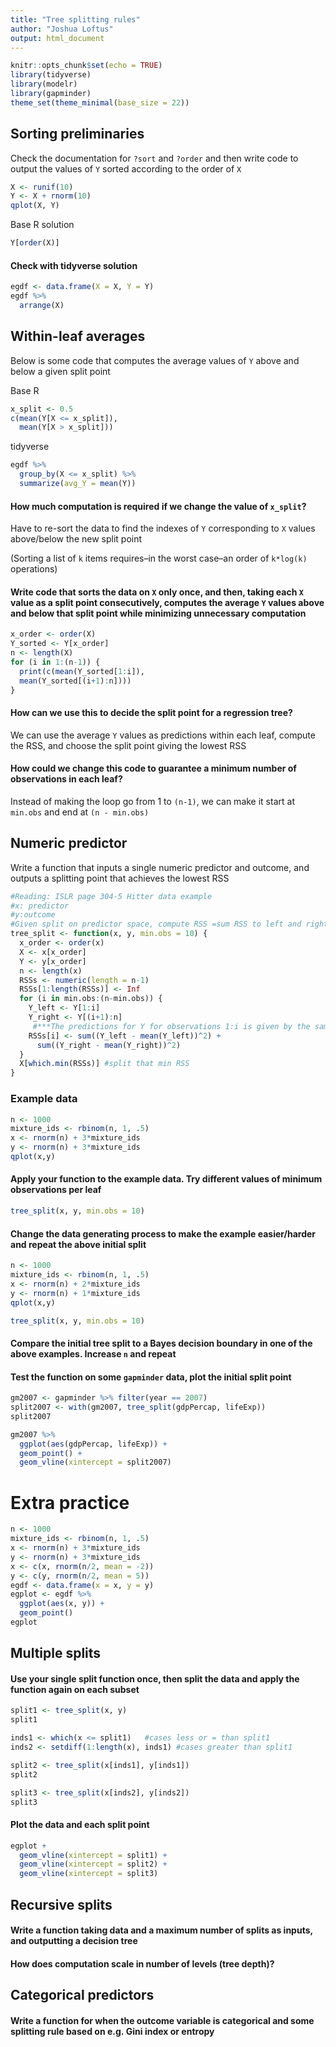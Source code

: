 ```yaml
--- 
title: "Tree splitting rules"
author: "Joshua Loftus"
output: html_document
---
```


```r
knitr::opts_chunk$set(echo = TRUE)
library(tidyverse)  
library(modelr)    
library(gapminder)  
theme_set(theme_minimal(base_size = 22))
```

## Sorting preliminaries

Check the documentation for `?sort` and `?order` and then write code to output the values of `Y` sorted according to the order of `X`

```r
X <- runif(10)
Y <- X + rnorm(10)
qplot(X, Y)
```

Base R solution

```r
Y[order(X)]
```


#### Check with tidyverse solution

```r
egdf <- data.frame(X = X, Y = Y)
egdf %>%
  arrange(X)
```

## Within-leaf averages

Below is some code that computes the average values of `Y` above and below a given split point

Base R

```r
x_split <- 0.5
c(mean(Y[X <= x_split]),
  mean(Y[X > x_split]))
```

tidyverse

```r
egdf %>%
  group_by(X <= x_split) %>%
  summarize(avg_Y = mean(Y))
```

#### How much computation is required if we change the value of `x_split`?

Have to re-sort the data to find the indexes of `Y` corresponding to `X` values above/below the new split point

(Sorting a list of `k` items requires--in the worst case--an order of `k*log(k)` operations)

#### Write code that sorts the data on `X` only once, and then, taking each `X` value as a split point consecutively, computes the average `Y` values above and below that split point while minimizing unnecessary computation

```r
x_order <- order(X)
Y_sorted <- Y[x_order]
n <- length(X)
for (i in 1:(n-1)) {
  print(c(mean(Y_sorted[1:i]),
  mean(Y_sorted[(i+1):n])))
}
```

#### How can we use this to decide the split point for a regression tree?

We can use the average `Y` values as predictions within each leaf, compute the RSS, and choose the split point giving the lowest RSS

#### How could we change this code to guarantee a minimum number of observations in each leaf?

Instead of making the loop go from 1 to `(n-1)`, we can make it start at `min.obs` and end at `(n - min.obs)`

## Numeric predictor

Write a function that inputs a single numeric predictor and outcome, and outputs a splitting point that achieves the lowest RSS

```r
#Reading: ISLR page 304-5 Hitter data example
#x: predictor
#y:outcome
#Given split on predictor space, compute RSS =sum RSS to left and right of split
tree_split <- function(x, y, min.obs = 10) {
  x_order <- order(x)
  X <- x[x_order]
  Y <- y[x_order]
  n <- length(x)
  RSSs <- numeric(length = n-1)
  RSSs[1:length(RSSs)] <- Inf
  for (i in min.obs:(n-min.obs)) {
    Y_left <- Y[1:i]
    Y_right <- Y[(i+1):n]
     #***The predictions for Y for observations 1:i is given by the sample mean of Y[1:i], and similarly predictions for observations i+1:n is given by the sample mean of y[(i+1):n]. Compute the RSS for both sets of observations 1:i and i+1:n and store it as the ith element of RSSs
    RSSs[i] <- sum((Y_left - mean(Y_left))^2) +
      sum((Y_right - mean(Y_right))^2)
  }
  X[which.min(RSSs)] #split that min RSS
}
```

### Example data

```r
n <- 1000
mixture_ids <- rbinom(n, 1, .5)
x <- rnorm(n) + 3*mixture_ids
y <- rnorm(n) + 3*mixture_ids
qplot(x,y)
```

#### Apply your function to the example data. Try different values of minimum observations per leaf

```r
tree_split(x, y, min.obs = 10)
```

#### Change the data generating process to make the example easier/harder and repeat the above initial split

```r
n <- 1000
mixture_ids <- rbinom(n, 1, .5)
x <- rnorm(n) + 2*mixture_ids
y <- rnorm(n) + 1*mixture_ids
qplot(x,y)
```

```r
tree_split(x, y, min.obs = 10)
```

#### Compare the initial tree split to a Bayes decision boundary in one of the above examples. Increase `n` and repeat

#### Test the function on some `gapminder` data, plot the initial split point

```r
gm2007 <- gapminder %>% filter(year == 2007)
split2007 <- with(gm2007, tree_split(gdpPercap, lifeExp))
split2007
```

```r
gm2007 %>%
  ggplot(aes(gdpPercap, lifeExp)) +
  geom_point() +
  geom_vline(xintercept = split2007)
```


# Extra practice

```r
n <- 1000
mixture_ids <- rbinom(n, 1, .5)
x <- rnorm(n) + 3*mixture_ids
y <- rnorm(n) + 3*mixture_ids
x <- c(x, rnorm(n/2, mean = -2))
y <- c(y, rnorm(n/2, mean = 5))
egdf <- data.frame(x = x, y = y)
egplot <- egdf %>%
  ggplot(aes(x, y)) +
  geom_point()
egplot
```

## Multiple splits

#### Use your single split function once, then split the data and apply the function again on each subset

```r
split1 <- tree_split(x, y)
split1
```

```r
inds1 <- which(x <= split1)   #cases less or = than split1
inds2 <- setdiff(1:length(x), inds1) #cases greater than split1
```

```r
split2 <- tree_split(x[inds1], y[inds1])
split2
```

```r
split3 <- tree_split(x[inds2], y[inds2])
split3
```

#### Plot the data and each split point

```r
egplot +
  geom_vline(xintercept = split1) +
  geom_vline(xintercept = split2) +
  geom_vline(xintercept = split3)
```


## Recursive splits

#### Write a function taking data and a maximum number of splits as inputs, and outputting a decision tree

#### How does computation scale in number of levels (tree depth)?

## Categorical predictors

#### Write a function for when the outcome variable is categorical and some splitting rule based on e.g. Gini index or entropy

